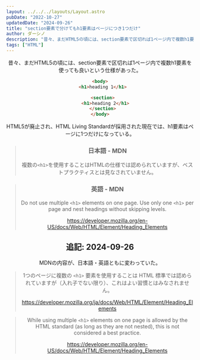 ```yaml
---
layout: ../../../layouts/Layout.astro
pubDate: "2022-10-27"
updatedDate: "2024-09-26"
title: "section要素で分けてもh1要素はページにつき1つだけ"
author: ダーシノ
description: "昔々、まだHTML5の頃には、section要素で区切れば1ページ内で複数h1要素を使っても良いという仕様があった。HTML5が廃止され、HTML Living Standardが採用された現在では、h1要素はページに1つだけになっている。"
tags: ["HTML"]
---
```



<Header {...frontmatter} />

昔々、まだHTML5の頃には、section要素で区切れば1ページ内で複数h1要素を使っても良いという仕様があった。

```html
<body>
  <h1>heading 1</h1>

  <section>
    <h1>heading 2</h1>
  </section>
</body>
```

HTML5が廃止され、HTML Living Standardが採用された現在では、h1要素はページに1つだけになっている。

> ### 日本語 - MDN
> 複数の`<h1>`を使用することはHTMLの仕様では認められていますが、ベストプラクティスとは見なされていません。

> ### 英語 - MDN
> Do not use multiple `<h1>` elements on one page. Use only one `<h1>` per page and nest headings without skipping levels.
>
> https://developer.mozilla.org/en-US/docs/Web/HTML/Element/Heading_Elements


## 追記: 2024-09-26

MDNの内容が、日本語・英語ともに変わっていた。

> 1つのページに複数の `<h1>` 要素を使用することは HTML 標準では認められていますが（入れ子でない限り）、これはよい習慣とはみなされません。
>
> https://developer.mozilla.org/ja/docs/Web/HTML/Element/Heading_Elements

> While using multiple `<h1>` elements on one page is allowed by the HTML standard (as long as they are not nested), this is not considered a best practice.
>
> https://developer.mozilla.org/en-US/docs/Web/HTML/Element/Heading_Elements

